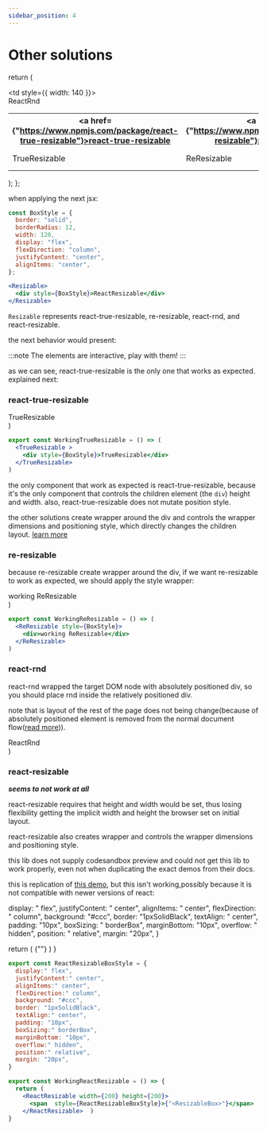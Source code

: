 ```yaml
---
sidebar_position: 4
---
```


# Other solutions


  return (
    <div>
      <table>
        <tbody>
        <tr>
          <th><a href={"https://www.npmjs.com/package/react-true-resizable"}>react-true-resizable</a></th>
          <th><a href={"https://www.npmjs.com/package/re-resizable"}>re-resizable</a></th>
          <th><a href={"https://www.npmjs.com/package/react-rnd"}>react-rnd</a></th>
          <th><a href={"https://www.npmjs.com/package/react-resizable"}>react-resizable</a></th>
        </tr>
        <tr>
          <td>
            <TrueResizable>
              <div style={BoxStyle}>TrueResizable</div>
            </TrueResizable>
          </td>
          <td>
            <ReResizable>
              <div style={BoxStyle}>ReResizable</div>
            </ReResizable>
          </td>
          <td style={{ width: 140 }}>
            <ReactRnd>
              <div style={BoxStyle}>ReactRnd</div>
            </ReactRnd>
          </td>
          <td>
            does not work: outdated and old lib
            <ReactResizable>
              <div style={BoxStyle}>ReactResizable</div>
            </ReactResizable>
          </td>
        </tr>
        </tbody>
      </table>
    </div>
  );
};

when applying the next jsx:
```jsx
const BoxStyle = {
  border: "solid",
  borderRadius: 12,
  width: 120,
  display: "flex",
  flexDirection: "column",
  justifyContent: "center",
  alignItems: "center",
};

<Resizable>
  <div style={BoxStyle}>ReactResizable</div>
</Resizable>
```

`Resizable` represents react-true-resizable, re-resizable, react-rnd, and react-resizable.

the next behavior would present:

<Comparison />

:::note
The elements are interactive, play with them!
:::

as we can see, react-true-resizable is the only one that works as expected. explained next:

### react-true-resizable

  <TrueResizable>
    <div style={BoxStyle}>TrueResizable</div>
  </TrueResizable>
)

<WorkingTrueResizable />

```jsx
export const WorkingTrueResizable = () => (
  <TrueResizable >
    <div style={BoxStyle}>TrueResizable</div>
  </TrueResizable>
)
```


the only component that work as expected is react-true-resizable, because it's the only component that controls the children element
(the `div`) height and width. also, react-true-resizable does not mutate position style.

the other solutions create wrapper around the div and controls the wrapper dimensions and positioning style, which directly changes
the children layout. [learn more](/docs/implementation-notes)

### re-resizable

because re-resizable create wrapper around the div, if we want re-resizable to work as expected, we should apply the style wrapper:

  <ReResizable style={BoxStyle}>
    <div>working ReResizable</div>
  </ReResizable>
)

```jsx
export const WorkingReResizable = () => (
  <ReResizable style={BoxStyle}>
    <div>working ReResizable</div>
  </ReResizable>
)
```

<WorkingReResizable />

### react-rnd

react-rnd wrapped the target DOM node with absolutely positioned div, so you should place rnd inside the relatively
positioned div.

note that is layout of the rest of the page does not being change(because of absolutely positioned element is removed
from the normal document flow([read more](https://developer.mozilla.org/en-US/docs/Web/CSS/position#values))).

  <div style={{ position: "relative" }}>
    <ReactRnd style={BoxStyle}>
      <div>ReactRnd</div>
    </ReactRnd>
  </div>
)

<WorkingReactRnd />

<br />

### react-resizable

***seems to not work at all***

react-resizable requires that height and width would be set, thus losing flexibility getting the implicit width and height the browser set on initial layout.

react-resizable also creates wrapper and controls the wrapper dimensions and positioning style.

this lib does not supply codesandbox preview and could not get this lib to work properly, even not when duplicating the exact demos from their docs.

this is replication of [this demo](https://strml.github.io/react-resizable/examples/1.html), but this isn't working,possibly because it is not compatible with newer versions of react:

  display: " flex",
  justifyContent: " center",
  alignItems: " center",
  flexDirection: " column",
  background: "#ccc",
  border: "1pxSolidBlack",
  textAlign: " center",
  padding: "10px",
  boxSizing: " borderBox",
  marginBottom: "10px",
  overflow: " hidden",
  position: " relative",
  margin: "20px",
}

  return (
    <ReactResizable width={200} height={200}>
      <span style={ReactResizableBoxStyle}>{"<ResizableBox>"}</span>
    </ReactResizable>)
}


```jsx
export const ReactResizableBoxStyle = {
  display:" flex",
  justifyContent:" center",
  alignItems:" center",
  flexDirection:" column",
  background: "#ccc",
  border: "1pxSolidBlack",
  textAlign:" center",
  padding: "10px",
  boxSizing:" borderBox",
  marginBottom: "10px",
  overflow:" hidden",
  position:" relative",
  margin: "20px",
}

export const WorkingReactResizable = () => {
  return (
    <ReactResizable width={200} height={200}>
      <span  style={ReactResizableBoxStyle}>{"<ResizableBox>"}</span>
    </ReactResizable>  )
}
```

<WorkingReactResizable />



